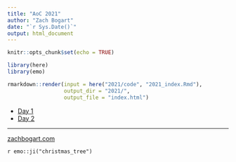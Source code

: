 ```yaml
---
title: "AoC 2021"
author: "Zach Bogart"
date: "`r Sys.Date()`"
output: html_document
---
```


```r
knitr::opts_chunk$set(echo = TRUE)
```

```r
library(here)
library(emo)

rmarkdown::render(input = here("2021/code", "2021_index.Rmd"), 
                  output_dir = "2021/",
                  output_file = "index.html")
```


- [Day 1](1/)
- [Day 2](2/)
<!-- - [Day 3](3/) -->
<!-- - [Day 4](4/) -->
<!-- - [Day 5](5/) -->
<!-- - [Day 6](6/) -->
<!-- - [Day 7](7/) -->
<!-- - [Day 8](8/) -->
<!-- - [Day 9](9/) -->
<!-- - [Day 10](10/) -->
<!-- - [Day 11](11/) -->
<!-- - [Day 12](12/) -->
<!-- - [Day 13](13/) -->
<!-- - [Day 14](14/) -->
<!-- - [Day 15](15/) -->
<!-- - [Day 16](16/) -->
<!-- - [Day 17](17/) -->
<!-- - [Day 18](18/) -->
<!-- - [Day 19](19/) -->
<!-- - [Day 20](20/) -->
<!-- - [Day 21](21/) -->
<!-- - [Day 22](22/) -->
<!-- - [Day 23](23/) -->
<!-- - [Day 24](24/) -->
<!-- - [Day 25](25/) -->

---

[zachbogart.com]("https://zachbogart.com/")

`r emo::ji("christmas_tree")`